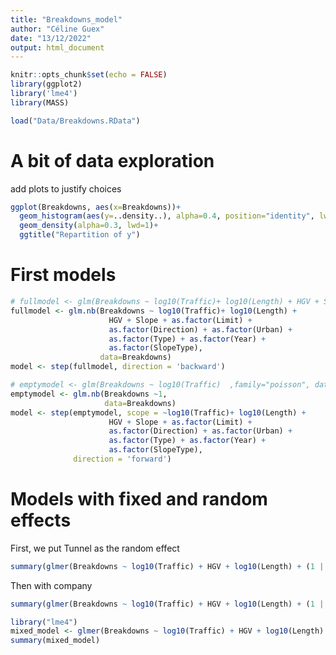 ```yaml
---
title: "Breakdowns_model"
author: "Céline Guex"
date: "13/12/2022"
output: html_document
---
```


```r
knitr::opts_chunk$set(echo = FALSE)
library(ggplot2)
library('lme4')
library(MASS)
```

```r
load("Data/Breakdowns.RData")
```

# A bit of data exploration
add plots to justify choices
```r
ggplot(Breakdowns, aes(x=Breakdowns))+
  geom_histogram(aes(y=..density..), alpha=0.4, position="identity", lwd=0.1)+
  geom_density(alpha=0.3, lwd=1)+
  ggtitle("Repartition of y")
```


# First models

```r
# fullmodel <- glm(Breakdowns ~ log10(Traffic)+ log10(Length) + HGV + Slope + as.factor(Limit) + as.factor(Direction) + as.factor(Urban) + as.factor(Type) + as.factor(Year) + as.factor(SlopeType), family="poisson", data=Breakdowns)
fullmodel <- glm.nb(Breakdowns ~ log10(Traffic)+ log10(Length) + 
                      HGV + Slope + as.factor(Limit) +
                      as.factor(Direction) + as.factor(Urban) +
                      as.factor(Type) + as.factor(Year) +
                      as.factor(SlopeType),
                    data=Breakdowns)
model <- step(fullmodel, direction = 'backward')

# emptymodel <- glm(Breakdowns ~ log10(Traffic)  ,family="poisson", data=Breakdowns)
emptymodel <- glm.nb(Breakdowns ~1,
                     data=Breakdowns)
model <- step(emptymodel, scope = ~log10(Traffic)+ log10(Length) + 
                      HGV + Slope + as.factor(Limit) +
                      as.factor(Direction) + as.factor(Urban) +
                      as.factor(Type) + as.factor(Year) +
                      as.factor(SlopeType),
              direction = 'forward')

```

# Models with fixed and random effects

<!-- *Random effects* -->
<!-- The idea here would be to consider random and fixed effects on the variables that were significant previously :\ -->
<!--   *random : Tunnel, Company,  -->
<!--   *fixed : log(Traffic) + HGV + Urban + Type + log(Length) + Limit + SlopeType + Width\ -->

First, we put Tunnel as the random effect
  
```r
summary(glmer(Breakdowns ~ log10(Traffic) + HGV + log10(Length) + (1 | Tunnel ), data = Breakdowns, family=poisson))
``` 
Then with company
```r
summary(glmer(Breakdowns ~ log10(Traffic) + HGV + log10(Length) + (1 | Company ), data = Breakdowns, family=poisson))
``` 


```r
library("lme4")
mixed_model <- glmer(Breakdowns ~ log10(Traffic) + HGV + log10(Length) + (1 | Company) +(1| Tunnel), data = Breakdowns, family=poisson)
summary(mixed_model)
```

